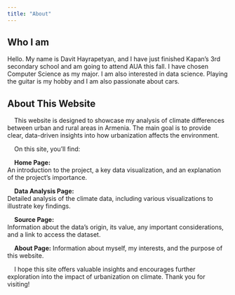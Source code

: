 ```yaml
---
title: "About"
---
```



## Who I am

Hello. My name is Davit Hayrapetyan, and I have just finished Kapan’s 3rd secondary school and am going to attend AUA this fall. I have chosen Computer Science as my major. I am also interested in data science. Playing the guitar is my hobby and I am also passionate about cars. 




## About This Website

&nbsp;&nbsp;&nbsp;&nbsp;This website is designed to showcase my analysis of climate differences between urban and rural areas in Armenia. The main goal is to provide clear, data-driven insights into how urbanization affects the environment.

&nbsp;&nbsp;&nbsp;&nbsp;On this site, you’ll find:

&nbsp;&nbsp;&nbsp;&nbsp;**Home Page:**  
An introduction to the project, a key data visualization, and an explanation of the project's importance.

&nbsp;&nbsp;&nbsp;&nbsp;**Data Analysis Page:**  
Detailed analysis of the climate data, including various visualizations to illustrate key findings.

&nbsp;&nbsp;&nbsp;&nbsp;**Source Page:**  
Information about the data’s origin, its value, any important considerations, and a link to access the dataset.

&nbsp;&nbsp;&nbsp;&nbsp;**About Page:**
Information about myself, my interests, and the purpose of this website.

&nbsp;&nbsp;&nbsp;&nbsp;I hope this site offers valuable insights and encourages further exploration into the impact of urbanization on climate. Thank you for visiting!

